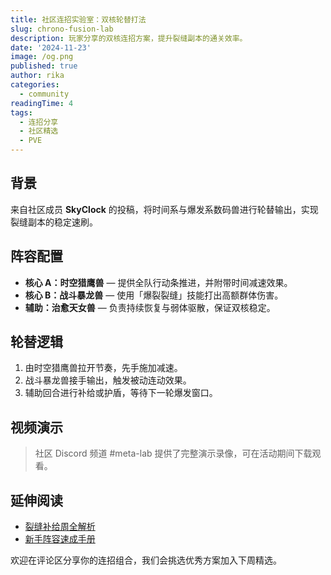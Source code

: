 ```yaml
---
title: 社区连招实验室：双核轮替打法
slug: chrono-fusion-lab
description: 玩家分享的双核连招方案，提升裂缝副本的通关效率。
date: '2024-11-23'
image: /og.png
published: true
author: rika
categories:
  - community
readingTime: 4
tags:
  - 连招分享
  - 社区精选
  - PVE
---
```


## 背景

来自社区成员 **SkyClock** 的投稿，将时间系与爆发系数码兽进行轮替输出，实现裂缝副本的稳定速刷。

## 阵容配置

- **核心 A：时空猎鹰兽** — 提供全队行动条推进，并附带时间减速效果。
- **核心 B：战斗暴龙兽** — 使用「爆裂裂缝」技能打出高额群体伤害。
- **辅助：治愈天女兽** — 负责持续恢复与弱体驱散，保证双核稳定。

## 轮替逻辑

1. 由时空猎鹰兽拉开节奏，先手施加减速。
2. 战斗暴龙兽接手输出，触发被动连动效果。
3. 辅助回合进行补给或护盾，等待下一轮爆发窗口。

## 视频演示

> 社区 Discord 频道 #meta-lab 提供了完整演示录像，可在活动期间下载观看。

## 延伸阅读

- [裂缝补给周全解析](../events/chrono-rift-bonus)
- [新手阵容速成手册](../guides/starter-team)

欢迎在评论区分享你的连招组合，我们会挑选优秀方案加入下周精选。

